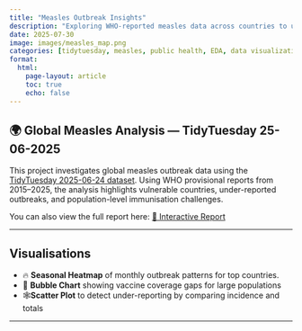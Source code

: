 ```yaml
---
title: "Measles Outbreak Insights"
description: "Exploring WHO-reported measles data across countries to uncover trends, reporting anomalies, and vaccine gaps – TidyTuesday 2025-06-24"
date: 2025-07-30
image: images/measles_map.png
categories: [tidytuesday, measles, public health, EDA, data visualization, R]
format:
  html:
    page-layout: article
    toc: true
    echo: false
---
```


## 🌍 Global Measles Analysis — TidyTuesday 25-06-2025

This project investigates global measles outbreak data using the [TidyTuesday 2025-06-24 dataset](https://github.com/rfordatascience/tidytuesday/tree/main/data/2025/2025-06-24). Using WHO provisional reports from 2015–2025, the analysis highlights vulnerable countries, under-reported outbreaks, and population-level immunisation challenges.

You can also view the full report here: [🧪 Interactive Report](https://measles-outbreak.netlify.app/)

---

## Visualisations

-   🔥 **Seasonal Heatmap** of monthly outbreak patterns for top countries.
-   🫧 **Bubble Chart** showing vaccine coverage gaps for large populations
-   🕸️**Scatter Plot** to detect under-reporting by comparing incidence and totals

---